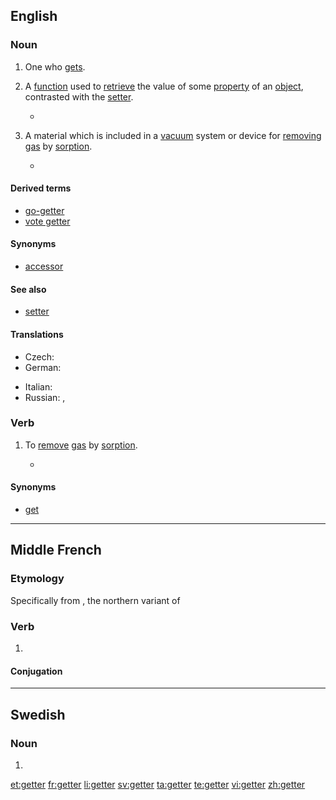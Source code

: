 ==English==

===Noun===
{{en-noun}}

# One who [[get]]s. 
# {{computing|programming}} A [[function]] used to [[retrieve]] the value of some [[property]] of an [[object]], contrasted with the [[setter]].
#* {{quote-book
|year=2002
|author=James Steven Perry
|title=Java Management Extensions
|chapter=2
|isbn=0596002459
|page=47
|passage=A proper '''getter''' must return the type of its attribute.}}
# {{science}} A material which is included in a [[vacuum]] system or device for [[removing]] [[gas]] by [[sorption]].
#* {{quote-book
|year=1979
|author=G. L. Weissler and Robert Warner Carlson
|title=Vacuum Physics and Technology
|chapter=5
|isbn=0124759149
|pages=194-195
|passage=Titanium has become the preferred '''getter''' for general vacuum-pumping applications because of its relatively high vapor pressure characteristic and its broad spectrum chemical reactivity.}}

====Derived terms====
* [[go-getter]]
* [[vote getter]]

====Synonyms====
* {{sense|computing}} [[accessor]]

====See also====
* [[setter]]

====Translations====
{{trans-top|absorbing material}}
* Czech: {{t+|cs|getr|m}}
* German: {{t-|de|Getter|n}}
{{trans-mid}}
* Italian: {{t-|it|getter|m}}
* Russian: {{t+|ru|геттер|m}}, {{t+|ru|газопоглотитель|m}}
{{trans-bottom}}

===Verb===
{{en-verb}}

# {{sciences}} To [[remove]] [[gas]] by [[sorption]].
#* {{quote-book
|year=2003
|author=John F. O'Hanlon
|title=A Users Guide to Vacuum Technology
|chapter=14
|isbn=0471270520
|page=247
|passage=Many reactive metals rapidly pump large quantities of active gases because they '''getter''' (react with) the gases.}}

====Synonyms====
* [[get]]

----

==Middle French==

===Etymology===
Specifically from {{etyl|fro|frm}} {{term|geter|lang=fro}}, the northern variant of {{term|jeter||to throw|lang=fro}}

===Verb===
{{infl|frm|verb}}

# {{alternative form of|iecter|lang=frm}}

====Conjugation====
{{frm-conj-er|gett}}

----

==Swedish==

===Noun===
{{infl|sv|noun form}}

# {{sv-noun-form-indef-pl|get}}

[[et:getter]]
[[fr:getter]]
[[li:getter]]
[[sv:getter]]
[[ta:getter]]
[[te:getter]]
[[vi:getter]]
[[zh:getter]]